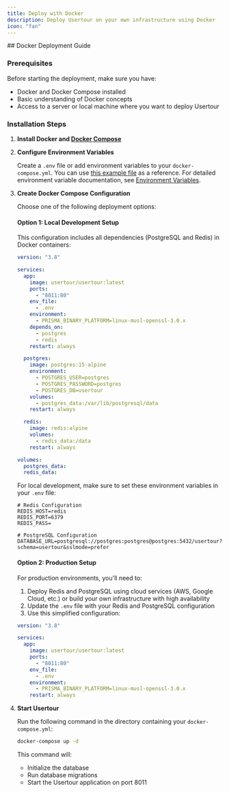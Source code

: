 ```yaml
---
title: Deploy with Docker
description: Deploy Usertour on your own infrastructure using Docker
icon: "fan"
---
```



<DeploymentRecommendations />
## Docker Deployment Guide

### Prerequisites

Before starting the deployment, make sure you have:

* Docker and Docker Compose installed
* Basic understanding of Docker concepts
* Access to a server or local machine where you want to deploy Usertour

### Installation Steps

1. **Install Docker and [Docker Compose](https://docs.docker.com/compose/install/)**

2. **Configure Environment Variables**

   Create a `.env` file or add environment variables to your `docker-compose.yml`. You can use [this example file](https://github.com/usertour/usertour/blob/main/.env.example) as a reference. For detailed environment variable documentation, see [Environment Variables](/open-source/env).

3. **Create Docker Compose Configuration**

   Choose one of the following deployment options:

   #### Option 1: Local Development Setup
   This configuration includes all dependencies (PostgreSQL and Redis) in Docker containers:

   ```yaml
   version: "3.8"

   services:
     app:
       image: usertour/usertour:latest
       ports:
         - "8011:80"
       env_file:
         - .env
       environment:
         - PRISMA_BINARY_PLATFORM=linux-musl-openssl-3.0.x
       depends_on:
         - postgres
         - redis
       restart: always

     postgres:
       image: postgres:15-alpine
       environment:
         - POSTGRES_USER=postgres
         - POSTGRES_PASSWORD=postgres
         - POSTGRES_DB=usertour
       volumes:
         - postgres_data:/var/lib/postgresql/data
       restart: always

     redis:
       image: redis:alpine
       volumes:
         - redis_data:/data
       restart: always

   volumes:
     postgres_data:
     redis_data:
   ```

   For local development, make sure to set these environment variables in your `.env` file:

   ```env
   # Redis Configuration
   REDIS_HOST=redis
   REDIS_PORT=6379
   REDIS_PASS=

   # PostgreSQL Configuration
   DATABASE_URL=postgresql://postgres:postgres@postgres:5432/usertour?schema=usertour&sslmode=prefer
   ```

   #### Option 2: Production Setup
   For production environments, you'll need to:
   1. Deploy Redis and PostgreSQL using cloud services (AWS, Google Cloud, etc.) or build your own infrastructure with high availability
   2. Update the `.env` file with your Redis and PostgreSQL configuration
   3. Use this simplified configuration:

   ```yaml
   version: "3.8"

   services:
     app:
       image: usertour/usertour:latest
       ports:
         - "8011:80"
       env_file:
         - .env
       environment:
         - PRISMA_BINARY_PLATFORM=linux-musl-openssl-3.0.x
       restart: always
   ```

4. **Start Usertour**

   Run the following command in the directory containing your `docker-compose.yml`:

   ```bash
   docker-compose up -d
   ```

   This command will:
   * Initialize the database
   * Run database migrations
   * Start the Usertour application on port 8011

<DeploymentNextSteps />